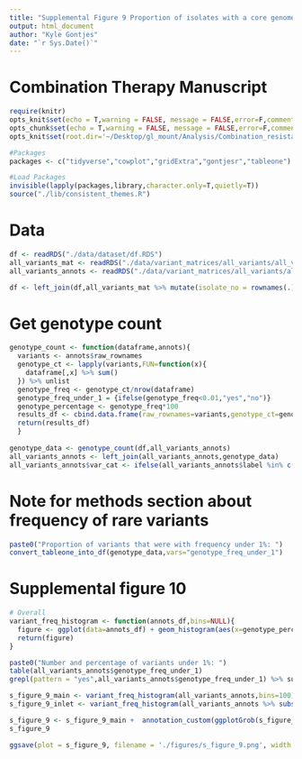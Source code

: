 ```yaml
---
title: "Supplemental Figure 9 Proportion of isolates with a core genome variant"
output: html_document
author: "Kyle Gontjes"
date: "`r Sys.Date()`"
---
```



# Combination Therapy Manuscript
```r
require(knitr)
opts_knit$set(echo = T,warning = FALSE, message = FALSE,error=F,comment=NA)
opts_chunk$set(echo = T,warning = FALSE, message = FALSE,error=F,comment=NA)
opts_knit$set(root.dir='~/Desktop/gl_mount/Analysis/Combination_resistance/pre-intro-blbli-resistance-ms/')
```

```r
#Packages
packages <- c("tidyverse","cowplot","gridExtra","gontjesr","tableone")

#Load Packages
invisible(lapply(packages,library,character.only=T,quietly=T))
source("./lib/consistent_themes.R")
```

# Data
```r
df <- readRDS("./data/dataset/df.RDS")
all_variants_mat <- readRDS("./data/variant_matrices/all_variants/all_variant_mat.RDS")
all_variants_annots <- readRDS("./data/variant_matrices/all_variants/all_variant_annots.RDS")

df <- left_join(df,all_variants_mat %>% mutate(isolate_no = rownames(.)))
```

# Get genotype count
```r
genotype_count <- function(dataframe,annots){
  variants <- annots$raw_rownames
  genotype_ct <- lapply(variants,FUN=function(x){
    dataframe[,x] %>% sum()
  }) %>% unlist
  genotype_freq <- genotype_ct/nrow(dataframe) 
  genotype_freq_under_1 = {ifelse(genotype_freq<0.01,"yes","no")}
  genotype_percentage <- genotype_freq*100
  results_df <- cbind.data.frame(raw_rownames=variants,genotype_ct=genotype_ct,genotype_freq=genotype_freq,genotype_freq_under_1=genotype_freq_under_1,genotype_percentage=genotype_percentage)
  return(results_df)
  }
  
genotype_data <- genotype_count(df,all_variants_annots)
all_variants_annots <- left_join(all_variants_annots,genotype_data)
all_variants_annots$var_cat <- ifelse(all_variants_annots$label %in% c("Non-Coding SNP","Coding SNP"),"SNP",ifelse(all_variants_annots$label %in% c("Non-Coding Indel","Coding Indel"),"INDEL","Insertion"))
```

# Note for methods section about frequency of rare variants
```r
paste0("Proportion of variants that were with frequency under 1%: ")
convert_tableone_into_df(genotype_data,vars="genotype_freq_under_1") 
```

# Supplemental figure 10
```r
# Overall
variant_freq_histogram <- function(annots_df,bins=NULL){
  figure <- ggplot(data=annots_df) + geom_histogram(aes(x=genotype_percentage,fill=var_cat),bins=bins) + theme_bw_me + xlab("Percentage of isolates with variant") + ylab("Number of variants") + theme(legend.position = "bottom") + variant_type_scale
  return(figure)
}

paste0("Number and percentage of variants under 1%: ")
table(all_variants_annots$genotype_freq_under_1)
grepl(pattern = "yes",all_variants_annots$genotype_freq_under_1) %>% sum / nrow(all_variants_annots) 

s_figure_9_main <- variant_freq_histogram(all_variants_annots,bins=100)   + s_figure_9_format
s_figure_9_inlet <- variant_freq_histogram(all_variants_annots %>% subset(genotype_freq<=0.05),bins=30) + theme(legend.position = "none") + xlab("") + ylab("")

s_figure_9 <- s_figure_9_main +  annotation_custom(ggplotGrob(s_figure_9_inlet), xmin = 40, xmax = 100, ymin = 500, ymax = 4000)
s_figure_9 
```

```r
ggsave(plot = s_figure_9, filename = './figures/s_figure_9.png', width = 5, height = 4,limitsize=FALSE,bg='white',dpi=900)
```
